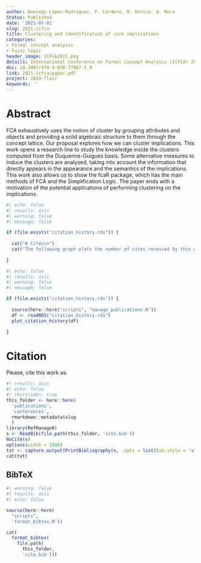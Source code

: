 ```yaml
---
author: Domingo López-Rodríguez, P. Cordero, M. Enciso, A. Mora
Status: Published
date: '2021-07-01'
slug: 2021-icfca
title: Clustering and identification of core implications
categories:
- Formal concept analysis
- Fuzzy logic
header_image: ICFCA2021.png
details: International Conference on Formal Concept Analysis (ICFCA) 2021
doi: 10.1007/978-3-030-77867-5_9
link: 2021-icfca/paper.pdf
project: 2019-flair
keywords: ''
---
```


# Abstract

FCA exhaustively uses the notion of cluster by grouping attributes and objects and providing a solid algebraic structure to them through the concept lattice. Our proposal explores how we can cluster implications.  This work opens a research line to study the knowledge inside the clusters computed from the Duquenne-Guigues basis. Some alternative measures to induce the clusters are analysed, taking into account the information that directly appears in the appearance  and the semantics of the implications.  This work also allows us to show the fcaR package,   which has the main methods of FCA and the Simplification Logic.  The paper ends with a motivation of the potential applications of performing clustering on the implications.

```r
#| echo: false
#| results: asis
#| warning: false
#| message: false

if (file.exists("citation_history.rds")) {
  
  cat("# Cites\n")
  cat("The following graph plots the number of cites received by this work from its publication, on a yearly basis.\n")
  
}
```

```r
#| echo: false
#| results: asis
#| warning: false
#| message: false

if (file.exists("citation_history.rds")) {
  
  source(here::here("scripts", "manage_publications.R"))
  df <- readRDS("citation_history.rds")
  plot_citation_history(df)
  
}
```


# Citation

Please, cite this work as:

```r
#| results: asis
#| echo: false
#| shortcodes: true
this_folder <- here::here(
  'publications', 
  'conferences', 
  rmarkdown::metadata$slug
  )
library(RefManageR)
s <- ReadBib(file.path(this_folder, 'cite.bib'))
NoCite(s) 
options(width = 1000) 
txt <- capture.output(PrintBibliography(s, .opts = list(bib.style = 'alphabetic', style = 'markdown')))
cat(txt)
```

  

::: {.callout-note appearance="minimal" collapse=true}

## BibTeX

```r
#| warning: false
#| results: asis
#| echo: false

source(here::here(
  "scripts", 
  'format_bibtex.R'))

cat(
  format_bibtex(
    file.path(
      this_folder, 
      'cite.bib')))
```

:::
